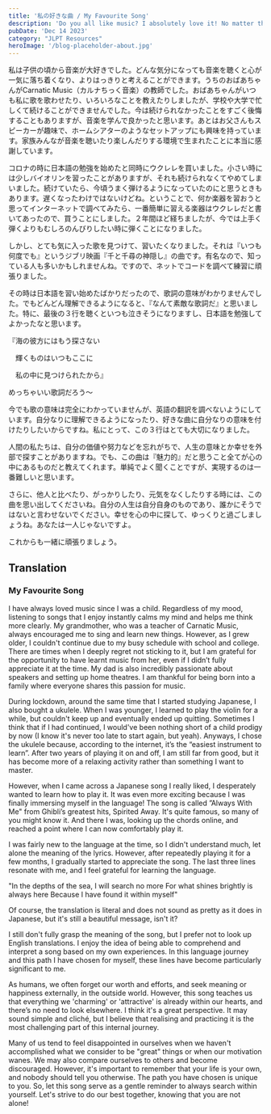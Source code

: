 ```yaml
---
title: '私の好きな曲 / My Favourite Song'
description: 'Do you all like music? I absolutely love it! No matter the time of day, tuning in to my favourite song never fails to put me in a good mood.'
pubDate: 'Dec 14 2023'
category: "JLPT Resources"
heroImage: '/blog-placeholder-about.jpg'
---
```

<div class="jp" lang="jp">
私は子供の頃から音楽が大好きでした。どんな気分になっても音楽を聴くと心が一気に落ち着くなり、よりはっきりと考えることができます。うちのおばあちゃんがCarnatic Music（カルナちっく音楽）の教師でした。おばあちゃんがいつも私に歌を歌わせたり、いろいろなことを教えたりしましたが、学校や大学で忙しくて続けることができませんでした。今は続けられなかったことをすごく後悔することもありますが、音楽を学んで良かったと思います。あとはお父さんもスピーカーが趣味で、ホームシアターのようなセットアップにも興味を持っています。家族みんなが音楽を聴いたり楽しんだりする環境で生まれたことに本当に感謝しています。

コロナの時に日本語の勉強を始めたと同時にウクレレを買いました。小さい時には少しバイオリンを習ったことがありますが、それも続けられなくてやめてしまいました。続けていたら、今頃うまく弾けるようになっていたのにと思うときもあります。遅くなったわけではないけどね。ということで、何か楽器を習おうと思ってインターネットで調べてみたら、一番簡単に習える楽器はウクレレだと書いてあったので、買うことにしました。２年間ほど経ちましたが、今では上手く弾くよりもむしろのんびりしたい時に弾くことになりました。

しかし、とても気に入った歌を見つけて、習いたくなりました。それは『いつも何度でも』というジブリ映画『千と千尋の神隠し』の曲です。有名なので、知っている人も多いかもしれませんね。ですので、ネットでコードを調べて練習に頑張りました。

その時は日本語を習い始めたばかりだったので、歌詞の意味がわかりませんでした。でもどんどん理解できるようになると、『なんて素敵な歌詞だ』と思いました。特に、最後の３行を聴くといつも泣きそうになりますし、日本語を勉強してよかったなと思います。

『海の彼方にはもう探さない

　輝くものはいつもここに

　私の中に見つけられたから』

めっちゃいい歌詞だろう〜

今でも歌の意味は完全にわかっていませんが、英語の翻訳を調べないようにしています。自分なりに理解できるようになったり、好きな曲に自分なりの意味を付けたりしたいからですね。私にとって、この３行はとても大切になりました。

人間の私たちは、自分の価値や努力などを忘れがちで、人生の意味とか幸せを外部で探すことがありますね。でも、この曲は『魅力的』だと思うこと全てが心の中にあるものだと教えてくれます。単純でよく聞くことですが、実現するのは一番難しいと思います。

さらに、他人と比べたり、がっかりしたり、元気をなくしたりする時には、この曲を思い出してくださいね。自分の人生は自分自身のものであり、誰かにそうではないと言わせないでください。幸せを心の中に探して、ゆっくりと過ごしましょうね。あなたは一人じゃないですよ。

これからも一緒に頑張りましょう。
</div>

## Translation

### My Favourite Song

I have always loved music since I was a child. Regardless of my mood, listening to songs that I enjoy instantly calms my mind and helps me think more clearly. My grandmother, who was a teacher of Carnatic Music, always encouraged me to sing and learn new things. However, as I grew older, I couldn't continue due to my busy schedule with school and college. There are times when I deeply regret not sticking to it, but I am grateful for the opportunity to have learnt music from her, even if I didn’t fully appreciate it at the time. My dad is also incredibly passionate about speakers and setting up home theatres. I am thankful for being born into a family where everyone shares this passion for music.

During lockdown, around the same time that I started studying Japanese, I also bought a ukulele. When I was younger, I learned to play the violin for a while, but couldn't keep up and eventually ended up quitting. Sometimes I think that if I had continued, I would've been nothing short of a child prodigy by now (I know it's never too late to start again, but yeah). Anyways, I chose the ukulele because, according to the internet, it’s the “easiest instrument to learn”. After two years of playing it on and off, I am still far from good, but it has become more of a relaxing activity rather than something I want to master. 

However, when I came across a Japanese song I really liked, I desperately wanted to learn how to play it. It was even more exciting because I was finally immersing myself in the language! The song is called ”Always With Me" from Ghibli’s greatest hits, Spirited Away. It's quite famous, so many of you might know it. And there I was, looking up the chords online, and reached a point where I can now comfortably play it.

I was fairly new to the language at the time, so I didn't understand much, let alone the meaning of the lyrics. However, after repeatedly playing it for a few months, I gradually started to appreciate the song. The last three lines resonate with me, and I feel grateful for learning the language.

"In the depths of the sea, I will search no more
For what shines brightly is always here
Because I have found it within myself"

Of course, the translation is literal and does not sound as pretty as it does in Japanese, but it's still a beautiful message, isn't it?

I still don't fully grasp the meaning of the song, but I prefer not to look up English translations. I enjoy the idea of being able to comprehend and interpret a song based on my own experiences. In this language journey and this path I have chosen for myself, these lines have become particularly significant to me. 

As humans, we often forget our worth and efforts, and seek meaning or happiness externally, in the outside world. However, this song teaches us that everything we 'charming' or 'attractive' is already within our hearts, and there’s no need to look elsewhere. I think it's a great perspective. It may sound simple and cliché, but I believe that realising and practicing it is the most challenging part of this internal journey.

Many of us tend to feel disappointed in ourselves when we haven't accomplished what we consider to be "great" things or when our motivation wanes. We may also compare ourselves to others and become discouraged. However, it's important to remember that your life is your own, and nobody should tell you otherwise. The path you have chosen is unique to you. So, let this song serve as a gentle reminder to always search within yourself. Let's strive to do our best together, knowing that you are not alone!